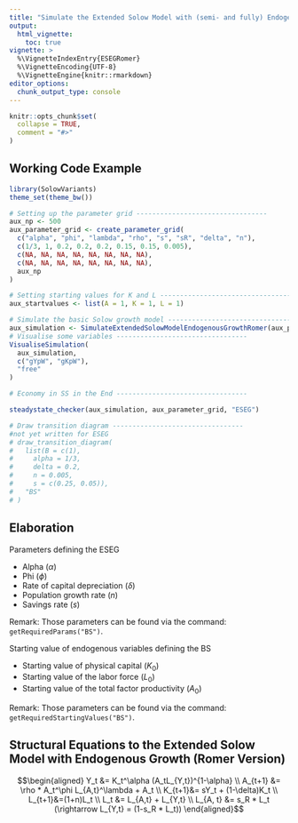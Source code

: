 ```yaml
---
title: "Simulate the Extended Solow Model with (semi- and fully) Endogenous Growth (Romer Version)"
output:
  html_vignette:
    toc: true
vignette: >
  %\VignetteIndexEntry{ESEGRomer}
  %\VignetteEncoding{UTF-8}
  %\VignetteEngine{knitr::rmarkdown}
editor_options: 
  chunk_output_type: console
---
```


```r
knitr::opts_chunk$set(
  collapse = TRUE,
  comment = "#>"
)
```

## Working Code Example
```r
library(SolowVariants)
theme_set(theme_bw())

# Setting up the parameter grid ---------------------------------
aux_np <- 500
aux_parameter_grid <- create_parameter_grid(
  c("alpha", "phi", "lambda", "rho", "s", "sR", "delta", "n"),
  c(1/3, 1, 0.2, 0.2, 0.2, 0.15, 0.15, 0.005),
  c(NA, NA, NA, NA, NA, NA, NA, NA),
  c(NA, NA, NA, NA, NA, NA, NA, NA),
  aux_np
)

# Setting starting values for K and L ---------------------------------
aux_startvalues <- list(A = 1, K = 1, L = 1)

# Simulate the basic Solow growth model ---------------------------------
aux_simulation <- SimulateExtendedSolowModelEndogenousGrowthRomer(aux_parameter_grid, aux_np, aux_startvalues)
# Visualise some variables ---------------------------------
VisualiseSimulation(
  aux_simulation,
  c("gYpW", "gKpW"),
  "free"
)

# Economy in SS in the End ---------------------------------

steadystate_checker(aux_simulation, aux_parameter_grid, "ESEG")

# Draw transition diagram ---------------------------------
#not yet written for ESEG
# draw_transition_diagram(
# 	list(B = c(1),
#     alpha = 1/3, 
#     delta = 0.2, 
#     n = 0.005, 
#     s = c(0.25, 0.05)), 
# 	"BS"
# )
```

## Elaboration
Parameters defining the ESEG

* Alpha ($\alpha$)
* Phi ($\phi$)
* Rate of capital depreciation ($\delta$)
* Population growth rate ($n$)
* Savings rate ($s$)

Remark: Those parameters can be found via the command: `getRequiredParams("BS")`.

Starting value of endogenous variables defining the BS

* Starting value of physical capital ($K_0$)
* Starting value of the labor force ($L_0$)
* Starting value of the total factor productivity ($A_0$)

Remark: Those parameters can be found via the command: `getRequiredStartingValues("BS")`.

## Structural Equations to the Extended Solow Model with Endogenous Growth (Romer Version)
$$\begin{aligned}
Y_t &= K_t^\alpha (A_tL_{Y,t})^{1-\alpha} \\
A_{t+1} &= \rho * A_t^\phi L_{A,t}^\lambda + A_t \\
K_{t+1}&= sY_t + (1-\delta)K_t \\
L_{t+1}&=(1+n)L_t \\
L_t &= L_{A,t} + L_{Y,t} \\
L_{A, t} &= s_R * L_t (\rightarrow L_{Y,t} = (1-s_R * L_t))
\end{aligned}$$

